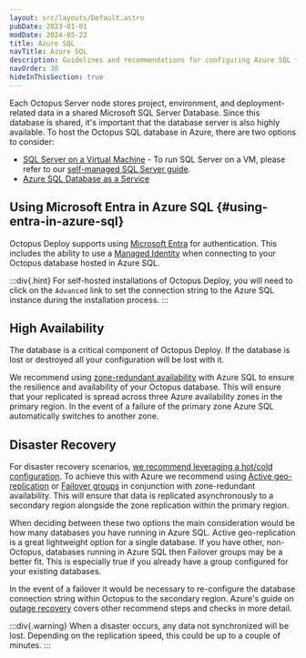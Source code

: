 ```yaml
---
layout: src/layouts/Default.astro
pubDate: 2023-01-01
modDate: 2024-05-22
title: Azure SQL
navTitle: Azure SQL
description: Guidelines and recommendations for configuring Azure SQL to host the Octopus Deploy Database.
navOrder: 30
hideInThisSection: true
---
```


Each Octopus Server node stores project, environment, and deployment-related data in a shared Microsoft SQL Server Database. Since this database is shared, it's important that the database server is also highly available. To host the Octopus SQL database in Azure, there are two options to consider:

- [SQL Server on a Virtual Machine](https://docs.microsoft.com/azure/virtual-machines/windows/sql/virtual-machines-windows-sql-server-iaas-overview/) -  To run SQL Server on a VM, please refer to our [self-managed SQL Server guide](/docs/installation/sql-database/self-managed-sql-server).
- [Azure SQL Database as a Service](https://docs.microsoft.com/azure/sql-database/sql-database-technical-overview/)


## Using Microsoft Entra in Azure SQL \{#using-entra-in-azure-sql}

Octopus Deploy supports using [Microsoft Entra](https://docs.microsoft.com/en-us/sql/connect/ado-net/sql/azure-active-directory-authentication?view=sql-server-ver15#setting-azure-active-directory-authentication) for authentication. This includes the ability to use a [Managed Identity](https://docs.microsoft.com/en-us/sql/connect/ado-net/sql/azure-active-directory-authentication?view=sql-server-ver15#using-active-directory-managed-identity-authentication) when connecting to your Octopus database hosted in Azure SQL.

:::div{.hint}
For self-hosted installations of Octopus Deploy, you will need to click on the `Advanced` link to set the connection string to the Azure SQL instance during the installation process.
:::

## High Availability

The database is a critical component of Octopus Deploy.  If the database is lost or destroyed all your configuration will be lost with it. 

We recommend using [zone-redundant availability](https://learn.microsoft.com/en-us/azure/azure-sql/database/high-availability-sla?view=azuresql&tabs=azure-powershell#zone-redundant-availability) with Azure SQL to ensure the resilience and availability of your Octopus database. This will ensure that your replicated is spread across three Azure availability zones in the primary region. In the event of a failure of the primary zone Azure SQL automatically switches to another zone.

## Disaster Recovery

For disaster recovery scenarios, [we recommend leveraging a hot/cold configuration](https://octopus.com/whitepapers/best-practice-for-self-hosted-octopus-deploy-ha-dr). To achieve this with Azure we recommend using [Active geo-replication](https://learn.microsoft.com/en-us/azure/azure-sql/database/active-geo-replication-overview?view=azuresql) or [Failover groups](https://learn.microsoft.com/en-us/azure/azure-sql/database/failover-group-sql-db?view=azuresql) in conjunction with zone-redundant availability. This will ensure that data is replicated asynchronously to a secondary region alongside the zone replication within the primary region.

When deciding between these two options the main consideration would be how many databases you have running in Azure SQL. Active geo-replication is a great lightweight option for a single database. If you have other, non-Octopus, databases running in Azure SQL then Failover groups may be a better fit. This is especially true if you already have a group configured for your existing databases.

In the event of a failover it would be necessary to re-configure the database connection string within Octopus to the secondary region. Azure's guide on [outage recovery](https://learn.microsoft.com/en-us/azure/azure-sql/database/disaster-recovery-guidance?view=azuresql#configure-your-database-after-recovery) covers other recommend steps and checks in more detail.

:::div{.warning}
When a disaster occurs, any data not synchronized will be lost.  Depending on the replication speed, this could be up to a couple of minutes.
:::
